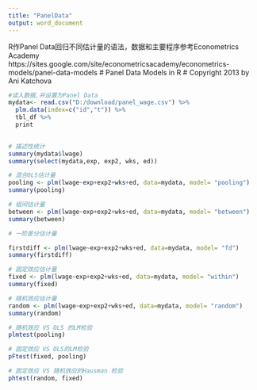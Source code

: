 ```yaml
---
title: "PanelData"
output: word_document
---
```

R作Panel Data回归不同估计量的语法，数据和主要程序参考Econometrics Academy
https://sites.google.com/site/econometricsacademy/econometrics-models/panel-data-models
# Panel Data Models in R
# Copyright 2013 by Ani Katchova


```r


#读入数据,并设置为Panel Data
mydata<- read.csv("D:/download/panel_wage.csv") %>%
  plm.data(index=c("id","t")) %>%
  tbl_df %>%
  print
  

# 描述性统计
summary(mydata$lwage)
summary(select(mydata,exp, exp2, wks, ed))

# 混合OLS估计量
pooling <- plm(lwage~exp+exp2+wks+ed, data=mydata, model= "pooling")
summary(pooling)

# 组间估计量
between <- plm(lwage~exp+exp2+wks+ed, data=mydata, model= "between")
summary(between)

# 一阶差分估计量

firstdiff <- plm(lwage~exp+exp2+wks+ed, data=mydata, model= "fd")
summary(firstdiff)

# 固定效应估计量
fixed <- plm(lwage~exp+exp2+wks+ed, data=mydata, model= "within")
summary(fixed)

# 随机效应估计量
random <- plm(lwage~exp+exp2+wks+ed, data=mydata, model= "random")
summary(random)

# 随机效应 VS OLS 的LM检验
plmtest(pooling)

# 固定效应 VS OLS的LM检验
pFtest(fixed, pooling)

# 固定效应 VS 随机效应的Hausman 检验
phtest(random, fixed)


```

